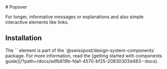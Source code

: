 
<Meta of={PopoverStories} />

<div className="docs-title">
  # Popover

  <link-design of={JSON.stringify(PopoverStories)}></link-design>
</div>

<div className="lead">
  For longer, informative messages or explanations and also simple interactive elements like links.
</div>

<Canvas sourceState="shown" of={PopoverStories.Default} />
<Controls of={PopoverStories.Default} />

## Installation

<div>
  The `<post-popover>` element is part of the `@swisspost/design-system-components` package. For more information, read the [getting started with components guide](/?path=/docs/edfb619b-fda1-4570-bf25-20830303d483--docs).
</div>
